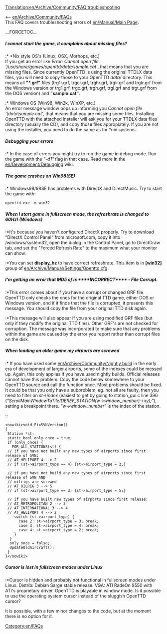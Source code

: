 [[Translation:en/Archive/Community/FAQ troubleshooting]]
[[Category:en/FAQs]]

<-- [[en/Archive/Community/FAQ]]s<br/>
This FAQ covers troubleshooting errors of [[en/Manual/Main Page]].

__FORCETOC__
=====I cannot start the game, it complains about missing files?=====
:* *Nix style OS's (Linux, OSX, Morhops, etc.)<br/>If you get an error like ''Error: Cannot open file '/usr/share/games/openttd/data/sample.cat' '', that means that you are missing files. Since currently OpenTTD is using the original TTDLX data files, you will need to copy those to your OpenTTD ''data/'' directory. This means all '''"*.grf"''' files (trg1r.grf, trgcr.grf, trghr.grf, trgir.grf and trgtr.grf from the Windows version or trg1.grf, trgc.grf, trgh.grf, trgi.grf and trgt.grf from the DOS version) and '''"sample.cat"'''.
:* Windows OS (Win98, Win2k, WinXP, etc.)<br/>An error message window pops up informing you ''Cannot open file '<OpenTTD Install Directory>\data\sample.cat' '', that means that you are missing some files. Installing OpenTTD with the attached installer will ask you for your TTDLX data files directory (usually the CD), and copy those files appropiately. If you are not using the installer, you need to do the same as for *nix systems.

=====Debugging your errors=====
:* In the case of errors you might try to run the game in debug mode. Run the game with the ''"-d1"'' flag in that case. Read more in the [[en/Development/Debugging]] wiki.
=====The game crashes on Win98(SE)=====
:* Windows98/98SE has problems with DirectX and DirectMusic. Try to start the game with: <pre>openttd.exe -m win32</pre>
=====When I start game in fullscreen mode, the refreshrate is changed to 60Hz! (Windows)=====
:*It's because you haven't configured DirectX properly. Try to download "DirectX Control Panel" from microsoft.com, copy it into /windows/system32, open the dialog in the Control Panel, go to DirectDraw tab, and set the "Forced Refresh Rate" to the maximum what your monitor can show.
:*You can set '''display_hz''' to have correct refreshrate. This item is in '''[win32]''' group of [[en/Archive/Manual/Settings/Openttd.cfg]].

=====I'm getting an error that MD5 of <filename> is ****INCORRECT**** - File Corrupt.=====
:*This error comes about if you have a corrupt or changed GRF file. OpenTTD only checks the ones for the original TTD game, either DOS or Windows version, and if it finds that the file is corrupted, it presents this message. You should copy the file from your original TTD disk again.
:*This message will also appear if you are using modified GRF files (but only if they modify the original TTD files).  Other GRF's are not checked for corruption. The message was incorporated to make sure that any problems within the game are caused by the error you report rather than corrupt files on the disk.

=====When loading an older game my airports are screwed=====
:* If you have used some [[en/Archive/Community/Nightly build]] in the early era of development of larger airports, some of the indexes could be messed up. Again, this only applies if you have used nightly builds. Official releases cannot have this problem. Copy the code below somewhere to your OpenTTD source and call the function once. Most problems should be fixed. It could be that you only have a subproblem, eg. not all are faulty, then you need to filter on ''st->index'' (easiest to get by going to station_gui.c line 396 (''"ScrollMainWindowToTile(DEREF_STATION(w->window_number)->xy);"''), setting a breakpoint there. ''"w->window_number"'' is the index of the station.

::<pre><nowiki>void FixSVNVersion() 
{ 
 Station *st; 
 static bool only_once = true; 
 if (only_once) { 
   FOR_ALL_STATIONS(st) { 
 // if you have not built any new types of airports since first release of SVN: 
 // AT_HELIPORT 4 --> 2 
 // if (st->airport_type == 4) {st->airport_type = 2;} 

 // if you have not build any new types of airports since first release of SVN AND 
 // oilrigs are screwed 
 // AT_OILRIG 3 --> 5 
 // if (st->airport_type == 3) {st->airport_type = 5;} 

 // if you have built new types of airports since first release: 
 // AT_METROPOLITAN 2 --> 3 
 // AT_INTERNATIONAL 3 --> 4 
 // AT_HELIPORT 4 --> 2 
    switch (st->airport_type) { 
      case 2: st->airport_type = 3; break; 
      case 3: st->airport_type = 4; break; 
      case 4: st->airport_type = 2; break; 
    } 
  } 
  only_once = false; 
  UpdateOldAircraft(); 
 } 
}</nowiki></pre>

=====Cursor is lost in fullscreen modes under Linux=====
:*Cursor is hidden and probably not functional in fullscreen modes under Linux. Distrib: Debian Sarge stable release. VGA: ATI RadeOn 9550 with ATI's proprietary driver. OpenTTD is playable in window mode. Is it possible to use the operating system cursor instead of the sluggish OpenTTD cursor?

It is possible, with a few minor changes to the code, but at the moment there is no option for it.